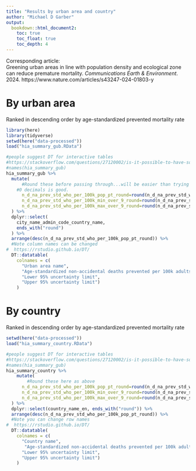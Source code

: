 ```yaml
---
title: "Results by urban area and country"
author: "Michael D Garber"
output:
  bookdown::html_document2:
    toc: true
    toc_float: true
    toc_depth: 4
---
```

Corresponding article:<br>
Greening urban areas in line with population density and ecological zone can reduce premature mortality. *Communications Earth & Environment*. 2024. https://www.nature.com/articles/s43247-024-01803-y


# By urban area
Ranked in descending order by age-standardized prevented mortality rate
```r
library(here)
library(tidyverse)
setwd(here("data-processed"))
load("hia_summary_gub.RData")

#people suggest DT for interactive tables
#https://stackoverflow.com/questions/27120002/is-it-possible-to-have-sortable-interactive-table-in-rmarkdown
#names(hia_summary_gub)
hia_summary_gub %>% 
  mutate(
      #Round these before passing through...will be easier than trying to round using data table
    #0 decimals is good.
      n_d_na_prev_std_who_per_100k_pop_pt_round=round(n_d_na_prev_std_who_per_100k_pop_pt),
      n_d_na_prev_std_who_per_100k_min_over_9_round=round(n_d_na_prev_std_who_per_100k_pop_min_over_9),
      n_d_na_prev_std_who_per_100k_max_over_9_round=round(n_d_na_prev_std_who_per_100k_pop_max_over_9)
  ) %>% 
  dplyr::select(
    city_name_admin_code_country_name,
    ends_with("round")
  ) %>% 
  arrange(desc(n_d_na_prev_std_who_per_100k_pop_pt_round)) %>% 
  #Note column names can be changed
#  https://rstudio.github.io/DT/
  DT::datatable(
    colnames = c(
      "Urban area name", 
      "Age-standardized non-accidental deaths prevented per 100k adults 30+",
      "Lower 95% uncertainty limit",
      "Upper 95% uncertainty limit")
    ) 
```

# By country
Ranked in descending order by age-standardized prevented mortality rate
```r
setwd(here("data-processed"))
load("hia_summary_country.RData")

#people suggest DT for interactive tables
#https://stackoverflow.com/questions/27120002/is-it-possible-to-have-sortable-interactive-table-in-rmarkdown
#names(hia_summary_gub)
hia_summary_country %>% 
    mutate(
        #Round these here as above
      n_d_na_prev_std_who_per_100k_pop_pt_round=round(n_d_na_prev_std_who_per_100k_pop_pt),
      n_d_na_prev_std_who_per_100k_min_over_9_round=round(n_d_na_prev_std_who_per_100k_pop_min_over_9),
      n_d_na_prev_std_who_per_100k_max_over_9_round=round(n_d_na_prev_std_who_per_100k_pop_max_over_9)
  ) %>% 
  dplyr::select(country_name_en, ends_with("round")) %>% 
  arrange(desc(n_d_na_prev_std_who_per_100k_pop_pt_round)) %>% 
  #Note you can change row names
#  https://rstudio.github.io/DT/
  DT::datatable(
    colnames = c(
      "Country name", 
       "Age-standardized non-accidental deaths prevented per 100k adults 30+",
      "Lower 95% uncertainty limit",
      "Upper 95% uncertainty limit")
    ) 
```